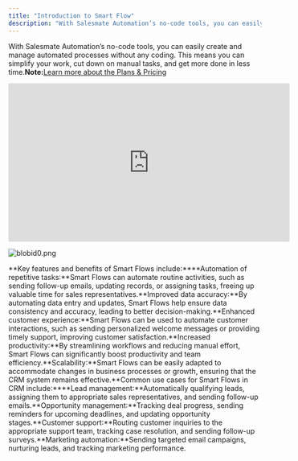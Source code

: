```yaml
---
title: "Introduction to Smart Flow"
description: "With Salesmate Automation’s no-code tools, you can easily create and manage automated processes without any coding. This means you can simplify your w..."
---
```


With Salesmate Automation’s no-code tools, you can easily create and manage automated processes without any coding. This means you can simplify your work, cut down on manual tasks, and get more done in less time.**Note:**[Learn more about the Plans & Pricing](https://support.salesmate.io/hc/en-us/articles/36622327424793)
<iframe
  width="560"
  height="315"
  src="https://www.youtube.com/embed/t3_XzEOGY4M"
  title="YouTube video"
  frameborder="0"
  allow="accelerometer; autoplay; clipboard-write; encrypted-media; gyroscope; picture-in-picture; web-share"
  allowfullscreen
></iframe>

![blobid0.png](./images/blobid0.png)

**Key features and benefits of Smart Flows include:****Automation of repetitive tasks:**Smart Flows can automate routine activities, such as sending follow-up emails, updating records, or assigning tasks, freeing up valuable time for sales representatives.**Improved data accuracy:**By automating data entry and updates, Smart Flows help ensure data consistency and accuracy, leading to better decision-making.**Enhanced customer experience:**Smart Flows can be used to automate customer interactions, such as sending personalized welcome messages or providing timely support, improving customer satisfaction.**Increased productivity:**By streamlining workflows and reducing manual effort, Smart Flows can significantly boost productivity and team efficiency.**Scalability:**Smart Flows can be easily adapted to accommodate changes in business processes or growth, ensuring that the CRM system remains effective.**Common use cases for Smart Flows in CRM include:****Lead management:**Automatically qualifying leads, assigning them to appropriate sales representatives, and sending follow-up emails.**Opportunity management:**Tracking deal progress, sending reminders for upcoming deadlines, and updating opportunity stages.**Customer support:**Routing customer inquiries to the appropriate support team, tracking case resolution, and sending follow-up surveys.**Marketing automation:**Sending targeted email campaigns, nurturing leads, and tracking marketing performance.
